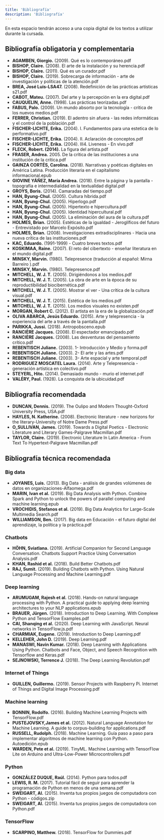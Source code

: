 ```yaml
---
title: 'Bibliografía'
description: 'Bibliografía'
---
```


En esta espacio tendrán acceso a una copia digital de los textos a utilizar durante la cursada.

## Bibliografía obligatoria y complementaria

- **AGAMBEN, Giorgio.** (2009). Qué es lo contemporáneo.pdf
- **BISHOP, Claire.** (2008). El arte de la instalación y su herencia.pdf
- **BISHOP, Claire.** (2011). Qué es un curador.pdf
- **BISHOP, Claire.** (2019). Sobrecarga de información - arte de investigación y políticas de la atención.pdf
- **BREA, José Luis-LSA47.** (2008). Redefinición de las prácticas artísticas s21.pdf
- **CABOT, Mateu.** (2007). Del arte y la percepción en la era digital.pdf
- **CAUQUELIN, Anne.** (1998). Las prácticas teorizadas.pdf
- **FABUS, Palo.** (2009). Un mundo absorto por la tecnología - crítica de los nuevos medios.pdf
- **FERRER, Christian.** (2019). El adentro sin afuera - las redes informáticas y el control de la población.pdf
- **FISCHER-LICHTE, Erika.** (2004). I. Fundamentos para una estetica de lo performativo.pdf
- **FISCHER-LICHTE, Erika.** (2004). II. Aclaración de conceptos.pdf
- **FISCHER-LICHTE, Erika.** (2004). III4. Liveness - En vivo.pdf
- **FLECK, Robert. (2014).** La figura del artista.pdf
- **FRASER, Andrea.** 2005. De la crítica de las instituciones a una institución de la crítica.pdf
- **GAINZA CORTÉS, Carolina.** (2018). Narrativas y poéticas digitales en América Latina. Producción literaria en el capitalismo informacional.epub
- **GIOVINE YÁÑEZ, María Andrea.** (2018). Entre la página y la pantalla - topografía e intermedialidad en la textualidad digital.pdf
- **GROYS, Boris.** (2014). Camaradas del tiempo.pdf
- **HAN, Byung-Chul.** (2005). Cultura híbrida.pdf
- **HAN, Byung-Chul.** (2005). Hiperlogo.pdf
- **HAN, Byung-Chul.** (2005). Hipertexto e hipercultura.pdf
- **HAN, Byung-Chul.** (2005). Identidad hipercultural.pdf
- **HAN, Byung-Chul.** (2005). La eliminación del aura de la cultura.pdf
- **HOLMES, Brian.** (2005). Estéticas de la igualdad - Jeroglíficos del futuro - Entrevistado por Marcelo Expósito.pdf
- **HOLMES, Brian.** (2008). Investigaciones extradisciplinares - Hacia una nueva crítica de las instituciones.pdf
- **KAC, Eduardo.** (1991-1999) - Cuatro breves textos.pdf
- **KOSKIMAA, Raine.** (2007). El reto del cibertexto - enseñar literatura en el mundo digital.pdf
- **MINSKY, Marvin.** (1980). Telepresence (traducción al español: Mirna Barreiro ).pdf
- **MINSKY, Marvin.** (1980). Telepresence.pdf
- **MITCHELL, W. J. T.** (2005). Dirigiéndonos a los medios.pdf
- **MITCHELL, W. J. T.** (2005). La obra de arte en la época de su reproductibilidad biocibernética.pdf
- **MITCHELL, W. J. T.** (2005). Mostrar el ver - Una crítica de la cultura visual.pdf
- **MITCHELL, W. J. T.** (2015). Estética de los medios.pdf
- **MITCHELL, W. J. T.** (2015). Los medios visuales no existen.pdf
- **MORGAN, Robert C.** (2012). El artista en la era de la globalización.pdf
- **OLIVA ABARCA, Jesús Eduardo.** (2015). Arte y telepresencia - la experiencia del arte a través de la pantalla.pdf
- **PARIKKA, Jussi.** (2018). Antropobsceno.epub
- **RANCIÈRE Jacques.** (2008). El espectador emancipado.pdf
- **RANCIÈRE Jacques.** (2008). Las desventuras del pensamiento crítico.pdf
- **REBENTISCH Juliane.** (2003). 1- Introducción y Medio y forma.pdf
- **REBENTISCH Juliane.** (2003). 2- El arte y las artes.pdf
- **REBENTISCH Juliane.** (2003). 3- Arte espacial y arte temporal.pdf
- **RODRIGUEZ MOSCATEL Laura.** (2014). Arte y Telepresencia - generación artística en colectivo.pdf
- **STEYERL, Hito.** (2014). Demasiado mundo - murio el internet.pdf
- **VALÉRY, Paul.** (1928). La conquista de la ubicuidad.pdf

## Bibliografía recomendada

- **DUNCAN, Dennis.** (2019). The Oulipo and Modern Thought-Oxford University Press, USA.pdf
- **HAYLES, N. Katherine.** (2008). Electronic literature - new horizons for the literary-University of Notre Dame Press.pdf
- **O_SULLIVAN, James.** (2019). Towards a Digital Poetics - Electronic Literature and Literary Games-Palgrave Macmillan.pdf
- **TAYLOR, Claire.** (2019). Electronic Literature In Latin America - From Text To Hypertext-Palgrave Macmillan.pdf

## Bibliografía técnica recomendada

### Big data

- **JOYANES, Luis.** (2013). Big Data - análisis de grandes volúmenes de datos en organizaciones-Alfaomega.pdf
- **MARIN, Ivan et al.** (2019). Big Data Analysis with Python. Combine Spark and Python to unlock the powers of parallel computing and machine learning.epub
- **VROCHIDIS, Stefanos et al.** (2019). Big Data Analytics for Large-Scale Multimedia Search.pdf
- **WILLIAMSON, Ben.** (2017). Big data en Educación - el futuro digital del aprendizaje, la política y la práctica.pdf

### Chatbots

- **HÖHN, Sviatlana.** (2019). Artificial Companion for Second Language Conversation. Chatbots Support Practice Using Conversation Analysis.pdf
- **KHAN, Rashid et al.** (2018). Build Better Chatbots.pdf
- **RAJ, Sumit.** (2019). Building Chatbots with Python. Using Natural Language Processing and Machine Learning.pdf

### Deep learning

- **ARUMUGAM, Rajesh et al.** (2018). Hands-on natural language processing with Python. A practical guide to applying deep learning architectures to your NLP applications.epub
- **BRAUER, Jürgen.** (2018). Introduction to Deep Learning. With Complexe Python and TensorFlow Examples.pdf
- **CAI, Shanqing et al.** (2020). Deep Learning with JavaScript. Neural networks in TensorFlow.js.pdf
- **CHARMIAK, Eugene.** (2019). Introduction to Deep Learning.pdf
- **KELLEHER, John D.** (2019). Deep Learning.pdf
- **MANASWI, Navin Kumar.** (2018). Deep Learning with Applications Using Python. Chatbots and Face, Object, and Speech Recognition with Tensorflow and Keras.pdf
- **SEJNOWSKI, Terrence J.** (2018). The Deep Learning Revolution.pdf

### Internet of Things

- **GUILLEN, Guillermo.** (2019). Sensor Projects with Raspberry Pi. Internet of Things and Digital Image Processing.pdf

### Machine learning

- **BONNIN, Rodolfo.** (2016). Building Machine Learning Projects with TensorFlow.pdf
- **PUSTEJOVSKY,James et al.** (2012). Natural Language Annotation for Machine Learning. A guide to corpus-building for applications.pdf
- **RUSSELL, Rudolph.** (2018). Machine Learning. Guía paso a paso para implementar algoritmos de machine learning con Python. Autoedición.epub
- **WARDEN, Pete et al.** (2019). TinyML. Machine Learning with TensorFlow Lite on Arduino and Ultra-Low-Power Microcontrollers.pdf

### Python

- **GONZÁLEZ DUQUE, Raúl.** (2014). Python para todos.pdf
- **LEWIS, R. M.** (2017). Tutorial fácil de seguir para aprender la programación de Python en menos de una semana.pdf
- **SWEIGART, Al.** (2015). Inventa tus propios juegos de computadora con Python - códigos.zip
- **SWEIGART, Al.** (2015). Inventa tus propios juegos de computadora con Python.pdf

### TensorFlow

- **SCARPINO, Matthew.** (2018). TensorFlow for Dummies.pdf

